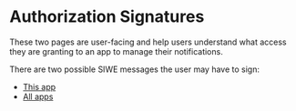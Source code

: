 # Authorization Signatures

These two pages are user-facing and help users understand what access they are granting to an app to manage their notifications.

There are two possible SIWE messages the user may have to sign:
- [This app](this-app)
- [All apps](all-apps)
